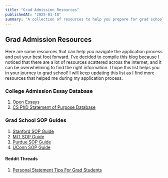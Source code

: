 ```yaml
---
title: "Grad Admission Resources"
publishedAt: "2025-01-18"
summary: "A collection of resources to help you prepare for grad school admission."
---
```


## Grad Admission Resources

Here are some resources that can help you navigate the application process and put your best foot forward. I've decided to compile this blog because I noticed that there are a lot of resources scattered across the internet, and it can be overwhelming to find the right information. I hope this list helps you in your journey to grad school! I will keep updating this list as I find more resources that helped me during my application process.

### College Admission Essay Database
1. [Open Essays](https://www.openessays.org)
2. [CS PhD Statement of Purpose Database](https://cs-sop.notion.site/CS-PhD-Statements-of-Purpose-df39955313834889b7ac5411c37b958d?p=dedefea5991d460a9e20c3e6b0a4bd31&pm=s)


### Grad School SOP Guides
1. [Stanford SOP Guide](https://online.stanford.edu/how-write-compelling-statement-purpose-graduate-school)
2. [MIT SOP Guide](https://mitcommlab.mit.edu/cee/commkit/statement-of-purpose/)
3. [Purdue SOP Guide](https://owl.purdue.edu/owl/general_writing/graduate_school_applications/graduate_school_applications_statements_of_purpose/statements_of_purpose_drafting_your_statement.html)
4. [UConn SOP Guide](https://writingcenter.uconn.edu/personal-statements/#)


#### Reddit Threads
1. [Personal Statement Tips For Grad Students](https://www.reddit.com/r/StatementOfPurpose/comments/a8ymmj/personal_statement_tips_for_grad_students/)